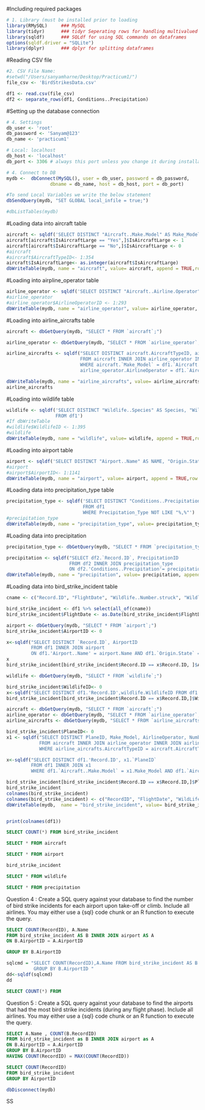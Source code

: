 #Including required packages
```r
# 1. Library (must be installed prior to loading
library(RMySQL)     ### MySQL
library(tidyr)      ### tidyr Seperating rows for handling multivalued attributes
library(sqldf)      ### SQLdf for using SQL commands on dataframes
options(sqldf.driver = "SQLite")
library(dplyr)      ### dplyr for splitting dataframes
```

#Reading CSV file
```r

#2. CSV File Name:
#setwd("/Users/sanyamharne/Desktop/Practicum1/")
file_csv <- 'BirdStrikesData.csv'

df1 <- read.csv(file_csv)
df2 <- separate_rows(df1, Conditions..Precipitation)

```

#Setting up the database connection
```r

# 4. Settings
db_user <- 'root'
db_password <- 'Sanyam@123'
db_name <- 'practicum1'

# Local: localhost
db_host <- 'localhost' 
db_port <- 3306 # always this port unless you change it during installation

# 4. Connect to DB
mydb <-  dbConnect(MySQL(), user = db_user, password = db_password,
                dbname = db_name, host = db_host, port = db_port)

#To send Local Variables we write the below statement
dbSendQuery(mydb, "SET GLOBAL local_infile = true;")

#dbListTables(mydb)
```

#Loading data into aircraft table
```r
aircraft <- sqldf('SELECT DISTINCT "Aircraft..Make.Model" AS Make_Model, "Aircraft..Type" AS Type, "Is.Aircraft.Large." AS IsAircraftLarge  FROM df1')
aircraft[aircraft$IsAircraftLarge == "Yes",]$IsAircraftLarge <- 1
aircraft[aircraft$IsAircraftLarge == "No",]$IsAircraftLarge <- 0
#aircraft
#aircraft$AircraftTypeID<- 1:354
aircraft$IsAircraftLarge<- as.integer(aircraft$IsAircraftLarge)
dbWriteTable(mydb, name = "aircraft", value= aircraft, append = TRUE,row.names=FALSE, overwrite = FALSE)
```

#Loading into airpline_operator table
```r
airline_operator <- sqldf('SELECT DISTINCT "Aircraft..Airline.Operator" AS AirlineOperator FROM df1')
#airline_operator
#airline_operator$AirlineOperatorID <- 1:293
dbWriteTable(mydb, name = "airline_operator", value= airline_operator, append = TRUE,row.names=FALSE)

```

#Loading into airline_aircrafts table
```r
aircraft <- dbGetQuery(mydb, "SELECT * FROM `aircraft`;")

airline_operator <- dbGetQuery(mydb, "SELECT * FROM `airline_operator`;")

airline_aircrafts <- sqldf("SELECT DISTINCT aircraft.AircraftTypeID, airline_operator.airlineOperatorID, df1.`Aircraft..Number.of.engines.` AS `NumberOfEngines` 
                           FROM aircraft INNER JOIN airline_operator INNER JOIN df1
                           WHERE aircraft.`Make_Model` = df1.`Aircraft..Make.Model` AND 
                           airline_operator.AirlineOperator = df1.`Aircraft..Airline.Operator`;")

dbWriteTable(mydb, name = "airline_aircrafts", value= airline_aircrafts, append = TRUE,row.names=FALSE, overwrite = FALSE)
airline_aircrafts
```

#Loading into wildlife table
```r
wildlife <- sqldf('SELECT DISTINCT "Wildlife..Species" AS Species, "Wildlife..Size" AS Size 
                  FROM df1')
#If dbWriteTable
#wildlife$WildlifeID <- 1:395
#wildlife
dbWriteTable(mydb, name = "wildlife", value= wildlife, append = TRUE,row.names=FALSE)

```

#Loading into airport table
```r
airport <- sqldf('SELECT DISTINCT "Airport..Name" AS NAME, "Origin.State" AS State FROM df1')
#airport
#airport$AirportID<- 1:1141
dbWriteTable(mydb, name = "airport", value= airport, append = TRUE,row.names=FALSE)

```

#Loading data into precipitation_type table
```r
precipitation_type <- sqldf('SELECT DISTINCT "Conditions..Precipitation" AS Precipitation_Type 
                            FROM df1 
                            WHERE Precipitation_Type NOT LIKE "%,%"')
#precipitation_type
dbWriteTable(mydb, name = "precipitation_type", value= precipitation_type, append = TRUE,row.names=FALSE)
```


#Loading data into precipitation
```r

precipitation_type <- dbGetQuery(mydb, "SELECT * FROM `precipitation_type`;")

precipitation <- sqldf("SELECT df2.`Record.ID`, PrecipitationID 
                       FROM df2 INNER JOIN precipitation_type 
                       ON df2.'Conditions..Precipitation'= precipitation_type.Precipitation_Type;")
dbWriteTable(mydb, name = "precipitation", value= precipitation, append = TRUE,row.names=FALSE)
```




#Loading data into bird_strike_incident table 
```r
cname <- c("Record.ID", "FlightDate", "Wildlife..Number.struck", "Wildlife..Number.Struck.Actual", "Effect..Impact.to.flight", "Altitude.bin", "Effect..Indicated.Damage", "When..Phase.of.flight", "Remains.of.wildlife.collected.", "Remains.of.wildlife.sent.to.Smithsonian", "Remarks", "Conditions..Sky", "Pilot.warned.of.birds.or.wildlife.", "Cost..Total..", "Feet.above.ground", "Number.of.people.injured")

bird_strike_incident <- df1 %>% select(all_of(cname))
bird_strike_incident$FlightDate <- as.Date(bird_strike_incident$FlightDate, format = "%m/%d/%Y")

airport <- dbGetQuery(mydb, "SELECT * FROM `airport`;")
bird_strike_incident$AirportID <- 0

x<-sqldf("SELECT DISTINCT `Record.ID`, AirportID 
         FROM df1 INNER JOIN airport 
         ON df1.'Airport..Name' = airport.Name AND df1.`Origin.State` = airport.State ")
x
bird_strike_incident[bird_strike_incident$Record.ID == x$Record.ID, ]$AirportID<-x[bird_strike_incident$Record.ID == x$Record.ID,]$AirportID

wildlife <- dbGetQuery(mydb, "SELECT * FROM `wildlife`;")

bird_strike_incident$WildlifeID<- 0
x<-sqldf("SELECT DISTINCT df1.'Record.ID',wildlife.WildlifeID FROM df1 INNER JOIN wildlife ON df1.`Wildlife..Species`= wildlife.Species AND df1.`Wildlife..Size` = wildlife.Size")
bird_strike_incident[bird_strike_incident$Record.ID == x$Record.ID,]$WildlifeID <- x[bird_strike_incident$Record.ID == x$Record.ID,]$WildlifeID

aircraft <- dbGetQuery(mydb, "SELECT * FROM `aircraft`;")
airline_operator <- dbGetQuery(mydb, "SELECT * FROM `airline_operator`;")
airline_aircrafts <- dbGetQuery(mydb, "SELECT * FROM `airline_aircrafts`;")

bird_strike_incident$PlaneID<- 0
x1 <- sqldf("SELECT DISTINCT PlaneID, Make_Model, AirlineOperator, NumberOfEngines 
            FROM aircraft INNER JOIN airline_operator INNER JOIN airline_aircrafts
            WHERE airline_aircrafts.AircraftTypeID = aircraft.AircraftTypeID AND airline_aircrafts.AirlineOperatorID = airline_operator.AirlineOperatorID")

x<-sqldf("SELECT DISTINCT df1.'Record.ID', x1.`PlaneID`
         FROM df1 INNER JOIN x1
         WHERE df1.`Aircraft..Make.Model` = x1.Make_Model AND df1.`Aircraft..Airline.Operator` = x1.AirlineOperator AND df1.`Aircraft..Number.of.engines.` = x1.NumberOfEngines;")

bird_strike_incident[bird_strike_incident$Record.ID == x$Record.ID,]$PlaneID <- x[bird_strike_incident$Record.ID == x$Record.ID,]$PlaneID
bird_strike_incident
colnames(bird_strike_incident)
colnames(bird_strike_incident) <- c("RecordID", "FlightDate", "WildLife_NumberOfStruck", "Wildlife_NumberOfStruckActual", "Effect_ImpactToFlight", "Altitude_Bin", "EffectIndicatedDamage", "PhaseOfFlight", "WildLifeRemainsCollected", "WildLifeRemainsSent", "Remarks", "ConditionsSky", "PilotWarned", "Cost_Total", "FeetAboveGround", "PeopleInjured", "PlaneID", "WildlifeID", "AirportID")
dbWriteTable(mydb,  name = "bird_strike_incident", value= bird_strike_incident, append = FALSE, row.names=FALSE, overwrite = TRUE)



```



```r
print(colnames(df1))
```

```sql
SELECT COUNT(*) FROM bird_strike_incident
```
```sql
SELECT * FROM aircraft
```
```sql
SELECT * FROM airport

```
```r
bird_strike_incident
```
```sql
SELECT * FROM wildlife

```



```sql
SELECT * FROM precipitation
```






Question 4 :  Create a SQL query against your database to find the number of bird strike incidents for each airport upon take-off or climb. Include all airlines. You may either use a {sql} code chunk or an R function to execute the query.
```sql
SELECT COUNT(RecordID), A.Name
FROM bird_strike_incident AS B INNER JOIN airport AS A
ON B.AirportID = A.AirportID

GROUP BY B.AirportID

```

```r
sqlcmd = "SELECT COUNT(RecordID),A.Name FROM bird_strike_incident AS B INNER JOIN airport AS A ON B.AirportID = A.AirportID
          GROUP BY B.AirportID "
dd<-sqldf(sqlcmd)
dd
```


```sql
SELECT COUNT(*) FROM 

```


Question  5 : Create a SQL query against your database to find the airports that had the most bird strike incidents (during any flight phase). Include all airlines. You may either use a {sql} code chunk or an R function to execute the query.
```sql
SELECT A.Name , COUNT(B.RecordID)
FROM bird_strike_incident as B INNER JOIN airport as A
ON B.AirportID = A.AirportID
GROUP BY B.AirportID
HAVING COUNT(RecordID) = MAX(COUNT(RecordID))

```

```sql
SELECT COUNT(RecordID)
FROM bird_strike_incident
GROUP BY AirportID
```


```r
dbDisconnect(mydb)
```







SS